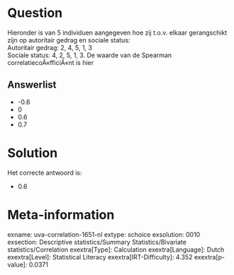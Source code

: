 Question
========

Hieronder is van 5 individuen aangegeven hoe zij t.o.v. elkaar
gerangschikt zijn op autoritair gedrag en sociale status:\
Autoritair gedrag: 2, 4, 5, 1, 3\
Sociale status: 4, 2, 5, 1, 3. De waarde van de Spearman
correlatiecoÃ«fficiÃ«nt is hier

Answerlist
----------

* -0.6
* 0
* 0.6
* 0.7

Solution
========

Het correcte antwoord is: 

* 0.6

Meta-information
================
exname: uva-correlation-1651-nl
extype: schoice
exsolution: 0010
exsection: Descriptive statistics/Summary Statistics/Bivariate statistics/Correlation
exextra[Type]: Calculation
exextra[Language]: Dutch
exextra[Level]: Statistical Literacy
exextra[IRT-Difficulty]: 4.352
exextra[p-value]: 0.0371
